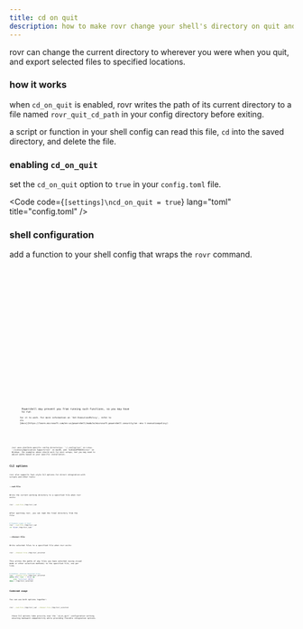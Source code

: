 ```yaml
---
title: cd on quit
description: how to make rovr change your shell's directory on quit and export selected files.
---
```



rovr can change the current directory to wherever you were when you quit, and export selected files to specified locations.

### how it works

when `cd_on_quit` is enabled, rovr writes the path of its current directory to a file named `rovr_quit_cd_path` in your config directory before exiting.

a script or function in your shell config can read this file, `cd` into the saved directory, and delete the file.

### enabling `cd_on_quit`

set the `cd_on_quit` option to `true` in your `config.toml` file.

<Code code={`[settings]\ncd_on_quit = true`} lang="toml" title="config.toml" />

### shell configuration

add a function to your shell config that wraps the `rovr` command.

<Tabs>
  <TabItem label="Linux">
    <Tabs>
      <TabItem label="bash">
        <Code
          code={`rovr () {\n    command rovr "$@"\n    config_dir="\${XDG_CONFIG_HOME:-$HOME/.config}"\n    cd_path_file="$config_dir/rovr/rovr_quit_cd_path"\n    if [ -f "$cd_path_file" ]; then\n        cd "$(cat \\"$cd_path_file\\")"\n        rm -f "$cd_path_file"\n    fi\n}`}
          lang="bash"
          frame="code"
        />
      </TabItem>
      <TabItem label="fish">
        <Code
          code={`function rovr\n    command rovr $argv\n    set config_dir "$HOME/.config"\n    if set -q XDG_CONFIG_HOME\n        set config_dir "$XDG_CONFIG_HOME"\n    end\n    set cd_path_file "$config_dir/rovr/rovr_quit_cd_path"\n    if test -f "$cd_path_file"\n        cd (cat "$cd_path_file")\n        rm -f "$cd_path_file"\n    end\nend`}
          lang="fish"
          frame="code"
        />
      </TabItem>
      <TabItem label="nushell">
        <Code
          code={`def --env --wrapped rovr [...args: string] {\n    ^rovr ...$args\n    let config_dir = ($env.XDG_CONFIG_HOME? | default ($env.HOME | path join ".config"))\n    let cd_path_file = ($config_dir | path join "rovr" "rovr_quit_cd_path")\n    if ($cd_path_file | path exists) {\n        cd ($cd_path_file | open | str trim)\n        rm $cd_path_file\n    }\n}`}
          lang="nu"
          frame="code"
        />
      </TabItem>
    </Tabs>
  </TabItem>
  <TabItem label="macOS">
    <Tabs>
      <TabItem label="bash">
        <Code
          code={`rovr () {\n    command rovr "$@"\n    cd_path_file="$HOME/Library/Application Support/rovr/rovr_quit_cd_path"\n    if [ -f "$cd_path_file" ]; then\n        cd "$(cat \\"$cd_path_file\\")"\n        rm -f "$cd_path_file"\n    fi\n}`}
          lang="bash"
          frame="code"
        />
      </TabItem>
      <TabItem label="fish">
        <Code
          code={`function rovr\n    command rovr $argv\n    set cd_path_file "$HOME/Library/Application Support/rovr/rovr_quit_cd_path"\n    if test -f "$cd_path_file"\n        cd (cat "$cd_path_file")\n        rm--env  -f "$cd_path_file"\n    end\nend`}
          lang="fish"
          frame="code"
        />
      </TabItem>
      <TabItem label="nushell">
        <Code
          code={`def rovr [...args: string] {\n    ^rovr ...$args\n    let cd_path_file = ($env.HOME | path join "Library" "Application Support" "rovr" "rovr_quit_cd_path")\n    if ($cd_path_file | path exists) {\n        cd ($cd_path_file | open | str trim)\n        rm $cd_path_file\n    }\n}`}
          lang="nu"
          frame="code"
        />
      </TabItem>
    </Tabs>
  </TabItem>
  <TabItem label="Windows">
    <Tabs>
      <TabItem label="powershell">
        <Code
          code={`function rovr {\n    param ( [string[]]$Params )\n    & rovr.exe $Params\n    $cd_path_file = "$env:LOCALAPPDATA\\rovr\\rovr_quit_cd_path"\n    if (Test-Path $cd_path_file) {\n        Set-Location -Path (Get-Content $cd_path_file)\n        Remove-Item $cd_path_file\n    }\n}`}
          lang="powershell"
          frame="code"
        />
        Powershell may prevent you from running such functions, so you may have
        to run
        <Code
          code={`Set-ExecutionPolicy -ExecutionPolicy RemoteSigned -Scope LocalMachine`}
          lang="powershell"
        />
        for it to work. For more information on `Set-ExecutionPolicy`, refer to
        its
        [docs](https://learn.microsoft.com/en-us/powershell/module/microsoft.powershell.security/se--env t-executionpolicy)
      </TabItem>
      <TabItem label="nushell">
        <Code
          code={`def rovr [...args: string] {\n    ^rovr.exe ...$args\n    let cd_path_file = ($env.LOCALAPPDATA | path join "rovr" "rovr_quit_cd_path")\n    if ($cd_path_file | path exists) {\n        cd ($cd_path_file | open | str trim)\n        rm $cd_path_file\n    }\n}`}
          lang="nu"
          frame="code"
        />
      </TabItem>
    </Tabs>
  </TabItem>
</Tabs>

<Aside type="note">
  rovr uses platform-specific config directories: `~/.config/rovr` on Linux,
  `~/Library/Application Support/rovr` on macOS, and `%LOCALAPPDATA%\rovr` on
  Windows. the examples above should work for most setups, but you may need to
  adjust paths based on your specific installation.
</Aside>

## CLI options

rovr also supports Yazi-style CLI options for direct integration with scripts and other tools:

### `--cwd-file`

Write the current working directory to a specified file when rovr exits:

```sh
rovr --cwd-file /tmp/rovr_cwd
```

After quitting rovr, you can read the final directory from the file:

```bash
# Example usage in bash
rovr --cwd-file /tmp/rovr_cwd
cd "$(cat /tmp/rovr_cwd)"
```

### `--chooser-file`

Write selected files to a specified file when rovr exits:

```sh
rovr --chooser-file /tmp/rovr_selected
```

This writes the paths of any files you have selected (using visual mode or other selection methods) to the specified file, one per line.

```bash
# Example: process selected files
rovr --chooser-file /tmp/rovr_selected
while IFS= read -r file; do
    echo "Selected: $file"
done < /tmp/rovr_selected
```

### Combined usage

You can use both options together:

```sh
rovr --cwd-file /tmp/rovr_cwd --chooser-file /tmp/rovr_selected
```

<Aside type="tip">
  these CLI options take priority over the `cd_on_quit` configuration setting,
  ensuring backward compatibility while providing flexible integration options.
</Aside>
